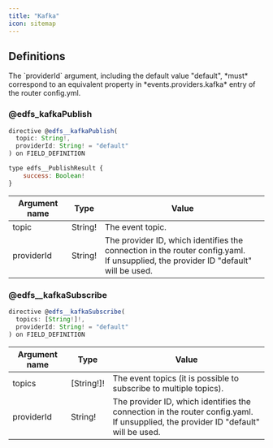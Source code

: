 ```yaml
---
title: "Kafka"
icon: sitemap
---
```


## Definitions

<Note>
  The `providerId` argument, including the default value "default", *must*
  correspond to an equivalent property in *events.providers.kafka* entry of the
  router config.yml.
</Note>

### @edfs_kafkaPublish

```js
directive @edfs__kafkaPublish(
  topic: String!,
  providerId: String! = "default"
) on FIELD_DEFINITION

type edfs__PublishResult {
    success: Boolean!
}
```

| Argument name | Type    | Value                                                                                                                                   |
| ------------- | ------- | --------------------------------------------------------------------------------------------------------------------------------------- |
| topic         | String! | The event topic.                                                                                                                        |
| providerId    | String! | The provider ID, which identifies the connection in the router config.yaml. <br/>If unsupplied, the provider ID "default" will be used. |

### @edfs\_\_kafkaSubscribe

```js
directive @edfs__kafkaSubscribe(
  topics: [String!]!,
  providerId: String! = "default"
) on FIELD_DEFINITION
```

| Argument name | Type       | Value                                                                                                                                   |
| ------------- | ---------- | --------------------------------------------------------------------------------------------------------------------------------------- |
| topics        | [String!]! | The event topics (it is possible to subscribe to multiple topics).                                                                      |
| providerId    | String!    | The provider ID, which identifies the connection in the router config.yaml. <br/>If unsupplied, the provider ID "default" will be used. |

<CardGroup>
  <Card
    title="Kafka"
    href="/router/event-driven-federated-subscriptions-edfs/kafka"
    icon="sitemap"
    horizontal
  />
</CardGroup>

